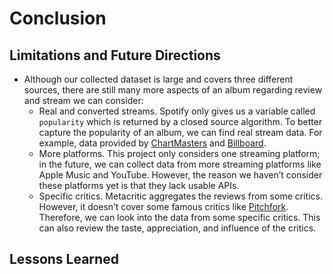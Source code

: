# Conclusion

## Limitations and Future Directions

- Although our collected dataset is large and covers three different sources, there are still many more aspects of an album regarding review and stream we can consider:
    - Real and converted streams. Spotify only gives us a variable called `popularity` which is returned by a closed source algorithm. To better capture the popularity of an album, we can find real stream data. For example, data provided by [ChartMasters](https://chartmasters.org) and [Billboard](https://www.billboard.com).
    - More platforms. This project only considers one streaming platform; in the future, we can collect data from more streaming platforms like Apple Music and YouTube. However, the reason we haven't consider these platforms yet is that they lack usable APIs.
    - Specific critics. Metacritic aggregates the reviews from some critics. However, it doesn't cover some famous critics like [Pitchfork](https://pitchfork.com). Therefore, we can look into the data from some specific critics. This can also review the taste, appreciation, and influence of the critics.

## Lessons Learned



